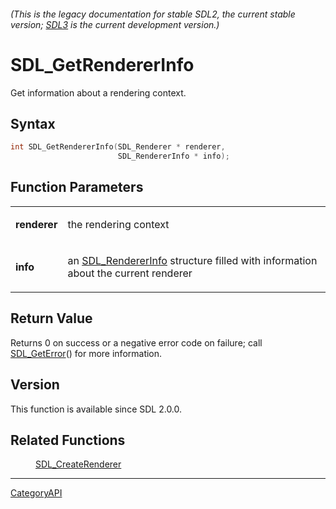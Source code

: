 ====== (This is the legacy documentation for stable SDL2, the current stable version; [https://wiki.libsdl.org/SDL3/ SDL3] is the current development version.) ======
= SDL_GetRendererInfo =

Get information about a rendering context.

== Syntax ==

<syntaxhighlight lang='c'>
int SDL_GetRendererInfo(SDL_Renderer * renderer,
                        SDL_RendererInfo * info);
</syntaxhighlight>

== Function Parameters ==

{|
|'''renderer'''
|the rendering context
|-
|'''info'''
|an [[SDL_RendererInfo]] structure filled with information about the current renderer
|}

== Return Value ==

Returns 0 on success or a negative error code on failure; call
[[SDL_GetError]]() for more information.

== Version ==

This function is available since SDL 2.0.0.

== Related Functions ==

:[[SDL_CreateRenderer]]

----
[[CategoryAPI]]


